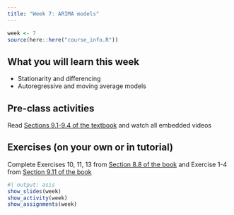 ```yaml
---
title: "Week 7: ARIMA models"
---
```


```r
week <- 7
source(here::here("course_info.R"))
```

## What you will learn this week

* Stationarity and differencing
* Autoregressive and moving average models

## Pre-class activities

Read [Sections 9.1-9.4 of the textbook](https://otexts.com/fpp3/arima.html) and watch all embedded videos

## Exercises (on your own or in tutorial)

Complete Exercises 10, 11, 13 from [Section 8.8 of the book](https://otexts.com/fpp3/expsmooth-exercises.html) and Exercise 1-4 from [Section 9.11 of the book](https://otexts.com/fpp3/arima-exercises.html)

```r
#| output: asis
show_slides(week)
show_activity(week)
show_assignments(week)
```
